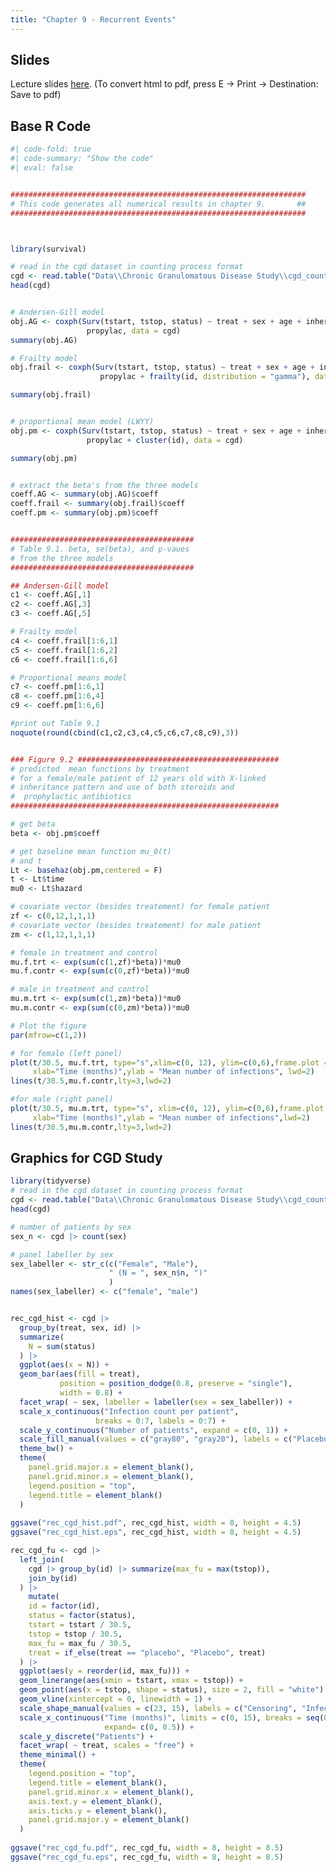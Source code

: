 ```yaml
---
title: "Chapter 9 - Recurrent Events"
---
```


## Slides

Lecture slides [here](chap9.html){target="_blank"}. (To convert html to pdf, press E $\to$ Print $\to$ Destination: Save to pdf)

## Base R Code

```r
#| code-fold: true
#| code-summary: "Show the code"
#| eval: false


##################################################################
# This code generates all numerical results in chapter 9.       ##
##################################################################



library(survival)

# read in the cgd dataset in counting process format
cgd <- read.table("Data\\Chronic Granulomatous Disease Study\\cgd_counting.txt")
head(cgd)


# Andersen-Gill model
obj.AG <- coxph(Surv(tstart, tstop, status) ~ treat + sex + age + inherit + steroids +
                 propylac, data = cgd)
summary(obj.AG)

# Frailty model
obj.frail <- coxph(Surv(tstart, tstop, status) ~ treat + sex + age + inherit + steroids +
                    propylac + frailty(id, distribution = "gamma"), data = cgd)

summary(obj.frail)


# proportional mean model (LWYY)
obj.pm <- coxph(Surv(tstart, tstop, status) ~ treat + sex + age + inherit + steroids +
                 propylac + cluster(id), data = cgd)

summary(obj.pm)


# extract the beta's from the three models
coeff.AG <- summary(obj.AG)$coeff
coeff.frail <- summary(obj.frail)$coeff
coeff.pm <- summary(obj.pm)$coeff


#########################################
# Table 9.1. beta, se(beta), and p-vaues
# from the three models
#########################################

## Andersen-Gill model
c1 <- coeff.AG[,1]
c2 <- coeff.AG[,3]
c3 <- coeff.AG[,5]

# Frailty model
c4 <- coeff.frail[1:6,1]
c5 <- coeff.frail[1:6,2]
c6 <- coeff.frail[1:6,6]

# Proportional means model
c7 <- coeff.pm[1:6,1]
c8 <- coeff.pm[1:6,4]
c9 <- coeff.pm[1:6,6]

#print out Table 9.1
noquote(round(cbind(c1,c2,c3,c4,c5,c6,c7,c8,c9),3))


### Figure 9.2 #############################################
# predicted  mean functions by treatment
# for a female/male patient of 12 years old with X-linked 
# inheritance pattern and use of both steroids and 
#  prophylactic antibiotics
############################################################

# get beta
beta <- obj.pm$coeff

# get baseline mean function mu_0(t)
# and t
Lt <- basehaz(obj.pm,centered = F)
t <- Lt$time
mu0 <- Lt$hazard

# covariate vector (besides treatement) for female patient
zf <- c(0,12,1,1,1)
# covariate vector (besides treatement) for male patient
zm <- c(1,12,1,1,1)

# female in treatment and control
mu.f.trt <- exp(sum(c(1,zf)*beta))*mu0
mu.f.contr <- exp(sum(c(0,zf)*beta))*mu0

# male in treatment and control
mu.m.trt <- exp(sum(c(1,zm)*beta))*mu0
mu.m.contr <- exp(sum(c(0,zm)*beta))*mu0

# Plot the figure
par(mfrow=c(1,2))

# for female (left panel)
plot(t/30.5, mu.f.trt, type="s",xlim=c(0, 12), ylim=c(0,6),frame.plot =F,lty=1, main="Female",
     xlab="Time (months)",ylab = "Mean number of infections", lwd=2)
lines(t/30.5,mu.f.contr,lty=3,lwd=2)

#for male (right panel)
plot(t/30.5, mu.m.trt, type="s", xlim=c(0, 12), ylim=c(0,6),frame.plot =F,lty=1,main="Male",
     xlab="Time (months)",ylab = "Mean number of infections",lwd=2)
lines(t/30.5,mu.m.contr,lty=3,lwd=2)
```

## Graphics for CGD Study

```r
library(tidyverse)
# read in the cgd dataset in counting process format
cgd <- read.table("Data\\Chronic Granulomatous Disease Study\\cgd_counting.txt")
head(cgd)

# number of patients by sex
sex_n <- cgd |> count(sex)

# panel labeller by sex
sex_labeller <- str_c(c("Female", "Male"),
                      " (N = ", sex_n$n, ")"
                      )
names(sex_labeller) <- c("female", "male")


rec_cgd_hist <- cgd |> 
  group_by(treat, sex, id) |> 
  summarize(
    N = sum(status)
  ) |> 
  ggplot(aes(x = N)) +
  geom_bar(aes(fill = treat), 
           position = position_dodge(0.8, preserve = "single"), 
           width = 0.8) +
  facet_wrap( ~ sex, labeller = labeller(sex = sex_labeller)) +
  scale_x_continuous("Infection count per patient", 
                   breaks = 0:7, labels = 0:7) +
  scale_y_continuous("Number of patients", expand = c(0, 1)) + 
  scale_fill_manual(values = c("gray80", "gray20"), labels = c("Placebo", "rIFN-g")) +
  theme_bw() +
  theme(
    panel.grid.major.x = element_blank(),
    panel.grid.minor.x = element_blank(),
    legend.position = "top",
    legend.title = element_blank()
  )
  
ggsave("rec_cgd_hist.pdf", rec_cgd_hist, width = 8, height = 4.5)
ggsave("rec_cgd_hist.eps", rec_cgd_hist, width = 8, height = 4.5)

```

```r

rec_cgd_fu <- cgd |> 
  left_join(
    cgd |> group_by(id) |> summarize(max_fu = max(tstop)),
    join_by(id)
  ) |> 
    mutate(
    id = factor(id),
    status = factor(status),
    tstart = tstart / 30.5,
    tstop = tstop / 30.5,
    max_fu = max_fu / 30.5,
    treat = if_else(treat == "placebo", "Placebo", treat)
  ) |> 
  ggplot(aes(y = reorder(id, max_fu))) +
  geom_linerange(aes(xmin = tstart, xmax = tstop)) +
  geom_point(aes(x = tstop, shape = status), size = 2, fill = "white") +
  geom_vline(xintercept = 0, linewidth = 1) +
  scale_shape_manual(values = c(23, 15), labels = c("Censoring", "Infection")) + 
  scale_x_continuous("Time (months)", limits = c(0, 15), breaks = seq(0, 15, by = 3),
                     expand= c(0, 0.5)) +
  scale_y_discrete("Patients") +
  facet_wrap( ~ treat, scales = "free") +
  theme_minimal() +
  theme(
    legend.position = "top",
    legend.title = element_blank(),
    panel.grid.minor.x = element_blank(),
    axis.text.y = element_blank(),
    axis.ticks.y = element_blank(),
    panel.grid.major.y = element_blank()
  )
  
ggsave("rec_cgd_fu.pdf", rec_cgd_fu, width = 8, height = 8.5)
ggsave("rec_cgd_fu.eps", rec_cgd_fu, width = 8, height = 8.5)


```
